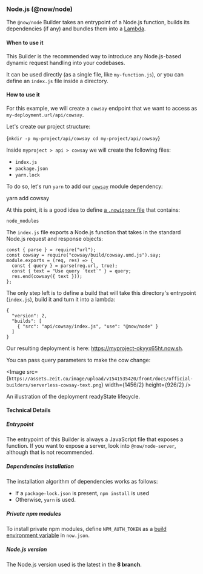 
### Node.js (@now/node)

The `@now/node` Builder takes an entrypoint of a Node.js function, builds its dependencies (if any) and bundles them into a [Lambda](/docs/v2/deployments/concepts/lambdas).

#### When to use it

This Builder is the recommended way to introduce any Node.js-based dynamic request handling into your codebases.

It can be used directly (as a single file, like `my-function.js`), or you can define an `index.js` file inside a directory.

#### How to use it

For this example, we will create a `cowsay` endpoint that we want to access as `my-deployment.url/api/cowsay`.

Let's create our project structure:

<TerminalInput>{`mkdir -p my-project/api/cowsay
cd my-project/api/cowsay`}</TerminalInput>

Inside `myproject > api > cowsay` we will create the following files:
- `index.js`
- `package.json`
- `yarn.lock`

To do so, let's run `yarn` to add our [`cowsay`](https://www.npmjs.com/package/cowsay) module dependency:

<TerminalInput>yarn add cowsay</TerminalInput>

At this point, it is a good idea to define [a `.nowignore` file](/docs/v2/deployments/ignoring-source-paths) that contains:

```
node_modules
```

The `index.js` file exports a Node.js function that takes in the standard Node.js request and response objects:

```
const { parse } = require("url");
const cowsay = require("cowsay/build/cowsay.umd.js").say;
module.exports = (req, res) => {
  const { query } = parse(req.url, true);
  const { text = "Use query `text`" } = query;
  res.end(cowsay({ text }));
};
```

The only step left is to define a build that will take this directory's entrypoint (`index.js`), build it and turn it into a lambda:

```
{
  "version": 2,
  "builds": [
    { "src": "api/cowsay/index.js", "use": "@now/node" }
  ]
}
```

Our resulting deployment is here: https://myproject-okyyx65ht.now.sh.

You can pass query parameters to make the cow change:

<Image src={`https://assets.zeit.co/image/upload/v1541535420/front/docs/official-builders/serverless-cowsay-text.png`}
  width={1456/2}
  height={926/2}
/>
<Caption>An illustration of the deployment <InlineCode>readyState</InlineCode> lifecycle.</Caption>

#### Technical Details

##### Entrypoint
The entrypoint of this Builder is always a JavaScript file that exposes a function. If you want to expose a server, look into `@now/node-server`, although that is not recommended.

##### Dependencies installation
The installation algorithm of dependencies works as follows:

- If a `package-lock.json` is present, `npm install` is used
- Otherwise, `yarn` is used.

##### Private npm modules
To install private npm modules, define `NPM_AUTH_TOKEN` as a [build environment variable](/docs/v2/deployments/configuration#build-env) in `now.json`.

##### Node.js version
The Node.js version used is the latest in the **8 branch**.
